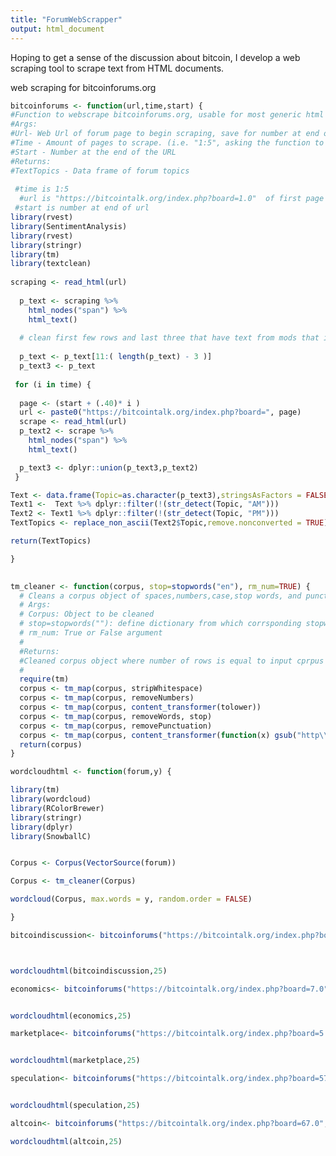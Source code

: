 ```yaml
---
title: "ForumWebScrapper"
output: html_document
---
```

Hoping to get a sense of the discussion about bitcoin, I develop a web scraping tool to scrape text from HTML documents. 

web scraping for bitcoinforums.org

```r

bitcoinforums <- function(url,time,start) {
#Function to webscrape bitcoinforums.org, usable for most generic html forums.  
#Args:
#Url- Web Url of forum page to begin scraping, save for number at end of URL, which will be used as start argument
#Time - Amount of pages to scrape. (i.e. "1:5", asking the function to scrape 5 additional pages of same forum topic, for a total of 6 pages)
#Start - Number at the end of the URL
#Returns:
#TextTopics - Data frame of forum topics 
  
 #time is 1:5
  #url is "https://bitcointalk.org/index.php?board=1.0"  of first page
 #start is number at end of url
library(rvest)
library(SentimentAnalysis)
library(rvest)
library(stringr)
library(tm)
library(textclean)
  
scraping <- read_html(url)
  
  p_text <- scraping %>%
    html_nodes("span") %>%
    html_text()
  
  # clean first few rows and last three that have text from mods that isn't relevant
    
  p_text <- p_text[11:( length(p_text) - 3 )]
  p_text3 <- p_text
  
 for (i in time) {
 
  page <- (start + (.40)* i )  
  url <- paste0("https://bitcointalk.org/index.php?board=", page)
  scrape <- read_html(url)  
  p_text2 <- scrape %>%
    html_nodes("span") %>%
    html_text()

  p_text3 <- dplyr::union(p_text3,p_text2)  
 }

Text <- data.frame(Topic=as.character(p_text3),stringsAsFactors = FALSE)    
Text1 <-  Text %>% dplyr::filter(!(str_detect(Topic, "AM")))
Text2 <- Text1 %>% dplyr::filter(!(str_detect(Topic, "PM")))
TextTopics <- replace_non_ascii(Text2$Topic,remove.nonconverted = TRUE)

return(TextTopics)

}
 
```



```r
tm_cleaner <- function(corpus, stop=stopwords("en"), rm_num=TRUE) {
  # Cleans a corpus object of spaces,numbers,case,stop words, and punctuation
  # Args:
  # Corpus: Object to be cleaned
  # stop=stopwords(""): define dictionary from which corrsponding stopwords will be pulled
  # rm_num: True or False argument
  #
  #Returns: 
  #Cleaned corpus object where number of rows is equal to input cprpus object.
  #
  require(tm)
  corpus <- tm_map(corpus, stripWhitespace)
  corpus <- tm_map(corpus, removeNumbers)
  corpus <- tm_map(corpus, content_transformer(tolower))
  corpus <- tm_map(corpus, removeWords, stop)
  corpus <- tm_map(corpus, removePunctuation)
  corpus <- tm_map(corpus, content_transformer(function(x) gsub("http\\w+", "", x)))
  return(corpus)
}
```



```r
wordcloudhtml <- function(forum,y) {

library(tm)
library(wordcloud)
library(RColorBrewer)
library(stringr)
library(dplyr)
library(SnowballC)


Corpus <- Corpus(VectorSource(forum))

Corpus <- tm_cleaner(Corpus)

wordcloud(Corpus, max.words = y, random.order = FALSE)

}

```



```r
bitcoindiscussion<- bitcoinforums("https://bitcointalk.org/index.php?board=1.0",1:10,1.0)



wordcloudhtml(bitcoindiscussion,25)
```


```r
economics<- bitcoinforums("https://bitcointalk.org/index.php?board=7.0",1:3,7.0)


wordcloudhtml(economics,25)
```


```r
marketplace<- bitcoinforums("https://bitcointalk.org/index.php?board=5.0",1:10,5.0)


wordcloudhtml(marketplace,25)
```


```r
speculation<- bitcoinforums("https://bitcointalk.org/index.php?board=57.0",1:10,57.0)


wordcloudhtml(speculation,25)
```


```r
altcoin<- bitcoinforums("https://bitcointalk.org/index.php?board=67.0",1:10,67.0)

wordcloudhtml(altcoin,25)
```







